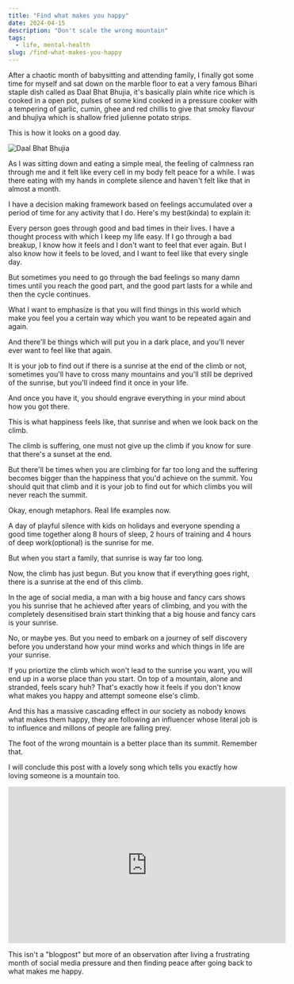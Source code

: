 ```yaml
---
title: "Find what makes you happy"
date: 2024-04-15
description: "Don't scale the wrong mountain"
tags:
  - life, mental-health
slug: /find-what-makes-you-happy
---
```


After a chaotic month of babysitting and attending family, I finally got some time for myself and sat down on the marble floor to eat a very famous Bihari staple dish called as Daal Bhat Bhujia, it's basically plain white rice which is cooked in a open pot, pulses of some kind cooked in a pressure cooker with a tempering of garlic, cumin, ghee and red chillis to give that smoky flavour and bhujiya which is shallow fried julienne potato strips.

This is how it looks on a good day.

<img src="./daal-bhat.jpeg" alt="Daal Bhat Bhujia"/>

As I was sitting down and eating a simple meal, the feeling of calmness ran through me and it felt like every cell in my body felt peace for a while. I was there eating with my hands in complete silence and haven't felt like that in almost a month.

I have a decision making framework based on feelings accumulated over a period of time for any activity that I do. Here's my best(kinda) to explain it:

Every person goes through good and bad times in their lives. I have a thought process with which I keep my life easy. If I go through a bad breakup, I know how it feels and I don't want to feel that ever again. But I also know how it feels to be loved, and I want to feel like that every single day.

But sometimes you need to go through the bad feelings so many damn times until you reach the good part, and the good part lasts for a while and then the cycle continues.

What I want to emphasize is that you will find things in this world which make you feel you a certain way which you want to be repeated again and again.

And there'll be things which will put you in a dark place, and you'll never ever want to feel like that again.

It is your job to find out if there is a sunrise at the end of the climb or not, sometimes you'll have to cross many mountains and you'll still be deprived of the sunrise, but you'll indeed find it once in your life.

And once you have it, you should engrave everything in your mind about how you got there.

This is what happiness feels like, that sunrise and when we look back on the climb.

The climb is suffering, one must not give up the climb if you know for sure that there's a sunset at the end.

But there'll be times when you are climbing for far too long and the suffering becomes bigger than the happiness that you'd achieve on the summit. 
You should quit that climb and it is your job to find out for which climbs you will never reach the summit.

Okay, enough metaphors. Real life examples now.

A day of playful silence with kids on holidays and everyone spending a good time together along 8 hours of sleep, 2 hours of training and 4 hours of deep work(optional) is the sunrise for me.

But when you start a family, that sunrise is way far too long. 

Now, the climb has just begun. But you know that if everything goes right, there is a sunrise at the end of this climb.

In the age of social media, a man with a big house and fancy cars shows you his sunrise that he achieved after years of climbing, and you with the completely desensitised brain start thinking that a big house and fancy cars is your sunrise.

No, or maybe yes. But you need to embark on a journey of self discovery before you understand how your mind works and which things in life are your sunrise.

If you priortize the climb which won't lead to the sunrise you want, you will end up in a worse place than you start. On top of a mountain, alone and stranded, feels scary huh? That's exactly how it feels if you don't know what makes you happy and attempt someone else's climb.

And this has a massive cascading effect in our society as nobody knows what makes them happy, they are following an influencer whose literal job is to influence and millons of people are falling prey.

The foot of the wrong mountain is a better place than its summit. Remember that.

I will conclude this post with a lovely song which tells you exactly how loving someone is a mountain too.

<iframe width="560" height="315" src="https://www.youtube.com/embed/hysfqcPF3KU?si=wrgZzt4zCioxa6q0" title="YouTube video player" frameborder="0" allow="accelerometer; autoplay; clipboard-write; encrypted-media; gyroscope; picture-in-picture; web-share" referrerpolicy="strict-origin-when-cross-origin" allowfullscreen></iframe>

This isn't a "blogpost" but more of an observation after living a frustrating month of social media pressure and then finding peace after going back to what makes me happy.